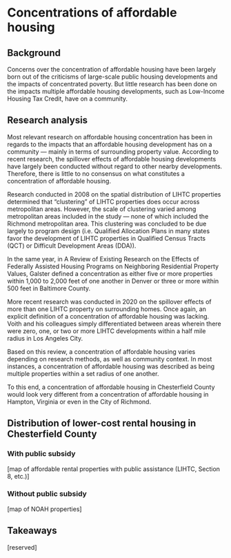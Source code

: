 # Concentrations of affordable housing {#part-1a-4}

## Background

Concerns over the concentration of affordable housing have been largely born out of the criticisms of large-scale public housing developments and the impacts of concentrated poverty. But little research has been done on the impacts multiple affordable housing developments, such as Low-Income Housing Tax Credit, have on a community.

## Research analysis

Most relevant research on affordable housing concentration has been in regards to the impacts that an affordable housing development has on a community — mainly in terms of surrounding property value. According to recent research, the spillover effects of affordable housing developments have largely been conducted without regard to other nearby developments. Therefore, there is little to no consensus on what constitutes a concentration of affordable housing. 

Research conducted in 2008 on the spatial distribution of LIHTC properties determined that “clustering” of LIHTC properties does occur across metropolitan areas. However, the scale of clustering varied among metropolitan areas included in the study — none of which included the Richmond metropolitan area. This clustering was concluded to be due largely to program design (i.e. Qualified Allocation Plans in many states favor the development of LIHTC properties in Qualified Census Tracts (QCT) or Difficult Development Areas (DDA)).

In the same year, in A Review of Existing Research on the Effects of Federally Assisted Housing Programs on Neighboring Residential Property Values, Galster defined a concentration as either five or more properties within 1,000 to 2,000 feet of one another in Denver or three or more within 500 feet in Baltimore County. 

More recent research was conducted in 2020 on the spillover effects of more than one LIHTC property on surrounding homes. Once again, an explicit definition of a concentration of affordable housing was lacking. Voith and his colleagues simply differentiated between areas wherein there were zero, one, or two or more LIHTC developments within a half mile radius in Los Angeles City.

Based on this review, a concentration of affordable housing varies depending on research methods, as well as community context. In most instances, a concentration of affordable housing was described as being multiple properties within a set radius of one another. 

To this end, a concentration of affordable housing in Chesterfield County would look very different from a concentration of affordable housing in Hampton, Virginia or even in the City of Richmond.

## Distribution of lower-cost rental housing in Chesterfield County

### With public subsidy

[map of affordable rental properties with public assistance (LIHTC, Section 8, etc.)]

### Without public subsidy

[map of NOAH properties]

## Takeaways

[reserved]